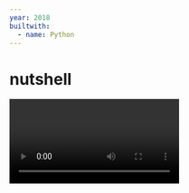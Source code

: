 ```yaml
---
year: 2018
builtwith:
  - name: Python
---
```


# nutshell

<Video n={0} float="left" marginRight="1em" />

There's a community of enthusiasts, mostly over at [Conwaylife](https://conwaylife.com/forums), that use programs
like [Golly](https://golly.sourceforge.net) to explore *cellular automata:* simulations that put cells on a grid and
make them interact with neighboring cells according to specific rules.

That's all there is to it, really, but the appeal is that even simple rules can give rise to hosts of crazy-complex
interactions. The most-famous cellular automaton in this respect is Conway's Game of Life, devised by mathematician
John Conway (RIP 2020) in the 1960s.

Conway's Game of Life is awesome, and you can [look it up](https://en.wikipedia.org/wiki/Conway's_Game_of_Life)
to find out more about how it works and why people like it. But it's not even the only CA there is!
So Golly, the software from earlier, actually lets you explore all sorts of different CA
with a sort of built-in programming language: you can feed it a bunch of rules like "if a blue cell is
surrounded by three yellow neighbors, it transitions into a yellow cell", which translates into a whole
cellular-automaton system of your own definition. And it's a comprehensive, complete language, so it lets you
describe any CA that Golly could possibly simulate. But! It's pretty primitive. It's just way lower-level than is
helpful sometimes, and it really loves making you repeat yourself, which makes it hard to keep track of everything
going on in a more-complex CA.

<Video n={1} float="right" marginLeft="1em" />

Personally, I had the idea one day to implement [Brainfuck](https://esolangs.org/wiki/Brainfuck) as a cellular automaton.
But doing it in Golly's CA language would have me writing about a thousand lines of code by hand, most of them redundant...
and, boy, does that not sound like a fun time! [So I wrote over three thousand lines of code instead.](https://xkcd.com/1319/)

Long story short, it worked well enough, and over to the right is the very first rule I ever compiled with Nutshell: the
[Biham–Middleton–Levine traffic model](https://en.wikipedia.org/wiki/Biham%E2%80%93Middleton%E2%80%93Levine_traffic_model) —
which I don't have any practical use for, but it's easy to model and it looks pretty cool. And then, with a good 4 months of
stop-and-start work, I managed to finish my Brainfuck rule! There it is at the very top of this page, running the following
program that outputs the text `Hello, world!`:

```brainfuck
++++++++[
  >++++[
    >++>+++>+++>+<<<<-
  ]>+>+>->>+[
    <
  ]<-
]>>.>---.+++++++..+++.>>.<-.<.+++.------.--------.>>+.>++.
```
